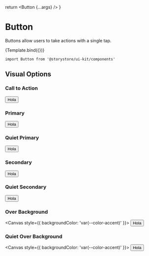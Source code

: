 
<Meta title="Components/Button" component={Button} />

  return <Button {...args} />
}

# Button

Buttons allow users to take actions with a single tap.

<Canvas withSource="open">
  <Story name="Button" args={{ children: 'Button' }}>
    {Template.bind({})}
  </Story>
</Canvas>

```
import Button from '@storystore/ui-kit/components'
```

<ArgsTable story="Button" />

## Visual Options

### Call to Action

<Canvas>
  <Button variant="cta">Hola</Button>
</Canvas>

### Primary

<Canvas>
  <Button variant="primary">Hola</Button>
</Canvas>

### Quiet Primary

<Canvas>
  <Button variant="primary" quiet>
    Hola
  </Button>
</Canvas>

### Secondary

<Canvas>
  <Button variant="secondary">Hola</Button>
</Canvas>

### Quiet Secondary

<Canvas>
  <Button variant="secondary" quiet>
    Hola
  </Button>
</Canvas>

### Over Background

<Canvas style={{ backgroundColor: 'var(--color-accent)' }}>
  <Button variant="overBackground">Hola</Button>
</Canvas>

### Quiet Over Background

<Canvas style={{ backgroundColor: 'var(--color-accent)' }}>
  <Button variant="overBackground" quiet>
    Hola
  </Button>
</Canvas>

